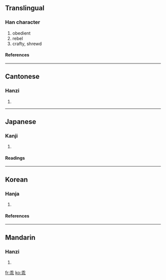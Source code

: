 ==Translingual==
===Han character===
{{Han char|rn=4|rad=丿|as=07|sn=8|four=2011<sub>1</sub>|canj=竹十中心 (HJLP)}}
# obedient
# rebel
# crafty, shrewd
====References====
{{Han ref|kx=0083.030|dkj=00149|dj=0166.260|hdz=10038.180|uh=4E56|ud=20054|bh=A8C4|bd=43204}}
----
==Cantonese==
===Hanzi===
{{yue-hanzi|jyut=|y=gwaai1}}
# {{defn|Cantonese}}
----
==Japanese==
===Kanji===
{{ja-kanji|grade=|rs=丿07}}
# {{defn|Japanese}}
====Readings====
{{ja-readings|on=[[かい]] (kai)|kun=[[もどる]] (modoru), [[そむく]] (somuku)}}
----
==Korean==
===Hanja===
{{ko-hanja|hangeul=괴|rv=goe|mr=koe|eumhun=어그러질|ehrv=eogeureojil|ehmr=ǒgǔrǒjil|ehy=}}
# {{defn|Korean}}
====References====
{{Hanja ref|nav=8170}}
----

==Mandarin==
===Hanzi===
{{cmn-hanzi|pin=[[guāi]] ([[guai1]])|wg=kuai<sup>1</sup>}}
# {{defn|Mandarin}}

[[fr:乖]]
[[ko:乖]]